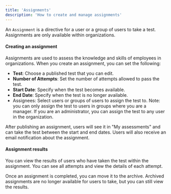 ```yaml
---
title: 'Assignments'
description: 'How to create and manage assignments'
---
```


An `Assignment` is a directive for a user or a group of users to take a test. Assignments are only available within organizations.

#### Creating an assignment

Assignments are used to assess the knowledge and skills of employees in organizations.
When you create an assignment, you can set the following:
 - **Test**: Choose a published test that you can edit.
 - **Number of Attempts**: Set the number of attempts allowed to pass the test.
 - **Start Date**: Specify when the test becomes available.
 - **End Date**: Specify when the test is no longer available.
 - Assignees: Select users or groups of users to assign the test to.
Note: you can only assign the test to users in groups where you are a manager. If you are an administrator, you can assign the test to any user in the organization.

After publishing an assignment, users will see it in "My assessments" and can take the test between the start and end dates. Users will also receive an email notification about the assignment.

#### Assignment results

You can view the results of users who have taken the test within the assignment. You can see all attempts and view the details of each attempt.

Once an assignment is completed, you can move it to the archive. Archived assignments are no longer available for users to take, but you can still view the results.